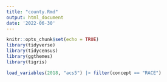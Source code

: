 ```yaml
---
title: "county.Rmd"
output: html_document
date: '2022-06-30'
---
```


```r
knitr::opts_chunk$set(echo = TRUE)
library(tidyverse)
library(tidycensus)
library(ggthemes)
library(tigris)
```

```r
load_variables(2018, "acs5") |> filter(concept == "RACE")
```

